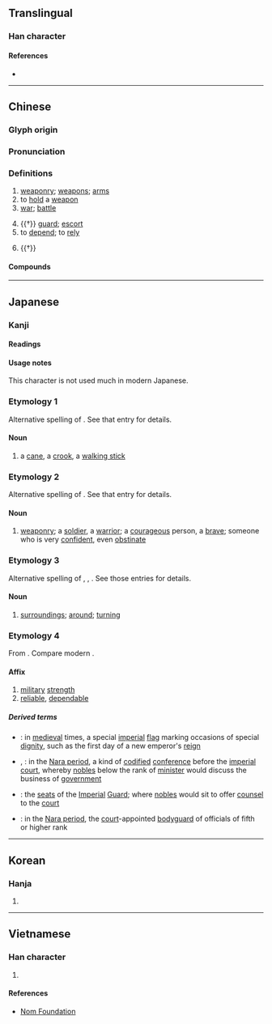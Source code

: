 {{character info/new}}
==Translingual==

===Han character===
{{Han char|rn=9|rad=人|as=03|sn=5|four=25200|canj=OJK|ids=⿰亻丈}}

====References====
* {{Han ref|kx=0092.100|dkj=00371|dj=0195.130|hdz=10113.020|uh=4ED7|ud=20183|bh=A54D|bd=42317}}

----

==Chinese==
{{zh-forms}}

===Glyph origin===
{{Han etym}}

===Pronunciation===
{{zh-pron
|m=zhàng
|c=zoeng3,zoeng6
|h=pfs=
|md=
|mn=qz:tiǒng/tw,xm:tiōng/twv,zz:tiāng
|w=
|mc=y
|oc=y
|cat=n,v
}}

===Definitions===
{{zh-hanzi}}

# [[weaponry]]; [[weapon]]s; [[arm]]s
# to [[hold]] a [[weapon]]
# [[war]]; [[battle]]
#: {{zh-x|打仗|to fight a '''battle'''; to go to '''war'''}}
# {{†}} [[guard]]; [[escort]]
# to [[depend]]; to [[rely]]
#: {{zh-x|仗 著[着] 自己 的 權力 為所欲為|to '''rely''' on one's power to do whatever one wants}}
# {{†}} {{zh-alt-form|杖}}

====Compounds====
{{zh-der|儀仗隊|仗劍|仗勢|仗馬無聲|兵仗|仗腰子|仰仗|仗膽兒|仗義|寒蟬仗馬|倚財仗勢|仗托|慷慨仗義|慢仗|依官仗勢|御仗|儀仗|對仗|刀仗|倚官仗勢|仗勢欺人|倚仗|作仗|仗恃|仗義執言|仗勢凌人|依仗|仗義疏財|仙仗|仗義輕財|勝仗|大陣仗|仗義直言|仗賴|任賢仗能|仗衛|打勝仗|槍仗手|死仗|明火執仗|硬仗|打仗|擔仗|疏財仗義|狗仗官勢|憑仗|沒頭仰仗|打水仗|狗仗人勢|炮仗|敗仗|打敗仗|沒投仰仗|爆仗|打雪仗|贓仗|細仗|立仗馬|輕財仗義|軍仗|陣仗|袍仗|衛仗|鎧仗|筆仗|開仗|車仗|負氣仗義|籠仗}}

----

==Japanese==

===Kanji===
{{ja-kanji|grade=|rs=人03}}

====Readings====
{{ja-readings
|goon=じょう<ぢやう
|kanon=しょう<しやう
|kun=つえ-<つゑ-, つわもの-, よ-る
}}

====Usage notes====
This character is not used much in modern Japanese.

===Etymology 1===
Alternative spelling of {{ja-l|杖||tsue}}. See that entry for details.

====Noun====
{{ja-noun|つえ|hhira=つゑ}}

# {{alternative spelling of|lang=ja|sort=つえ|杖|dot=:}} a [[cane]], a [[crook]], a [[walking stick]]

===Etymology 2===
Alternative spelling of {{ja-l|兵||tsuwamono}}. See that entry for details.

====Noun====
{{ja-noun|つわもの|hhira=つはもの}}

# {{alternative spelling of|lang=ja|sort=つわもの|兵|dot=:}} [[weaponry]]; a [[soldier]], a [[warrior]]; a [[courageous]] person, a [[brave]]; someone who is very [[confident]], even [[obstinate]]

===Etymology 3===
Alternative spelling of {{ja-l|回り}}, {{ja-l|周り}}, {{ja-l|廻り||mawari}}. See those entries for details.

====Noun====
{{ja-noun|まわり|hhira=まはり}}

# {{alternative spelling of|lang=ja|sort=まわり|回り|dot=, etc.:}} [[surroundings]]; [[around]]; [[turning]]

===Etymology 4===
From {{etyl|ltc|ja|sort=しょう'}} {{m|ltc|仗}}. Compare modern {{cog|cmn|仗|tr=zhàng}}.

====Affix====
{{ja-pos|affix|じょう|hhira=ぢやう}}

# [[military]] [[strength]]
# [[reliable]], [[dependable]]

=====Derived terms=====
{{der-top}}
* {{ja-l|仗旗|じょうき|jōki}}: in [[medieval]] times, a special [[imperial]] [[flag]] marking occasions of special [[dignity]], such as the first day of a new emperor's [[reign]]
* {{ja-l|仗議}}, {{ja-l|仗儀|じょうぎ|jōgi}}: in the [[w:Nara period|Nara period]], a kind of [[codify|codified]] [[conference]] before the [[imperial]] [[court]], whereby [[公家#Japanese|noble]]s below the rank of [[minister]] would discuss the business of [[government]]
* {{ja-l|仗座|じょうざ|jōza}}: the [[seat]]s of the [[imperial|Imperial]] [[guard|Guard]]; where [[公家#Japanese|noble]]s would sit to offer [[counsel]] to the [[court]]
* {{ja-l|仗身|じょうしん|jōshin}}: in the [[w:Nara period|Nara period]], the [[court]]-appointed [[bodyguard]] of officials of fifth or higher rank
{{der-bottom}}

----

==Korean==

===Hanja===
{{ko-hanja|hangeul=장|rv=jang|mr=chang|y=cang}}

# {{defn|lang=ko|sort=人03}}

----

==Vietnamese==

===Han character===
{{vi-hantu|[[trượng]], [[dượng]]|rs=人03}}

# {{defn|lang=vi|sort=人03}}

====References====
* [http://nomfoundation.org/common/nom_details.php?codepoint=4ed7 Nom Foundation]